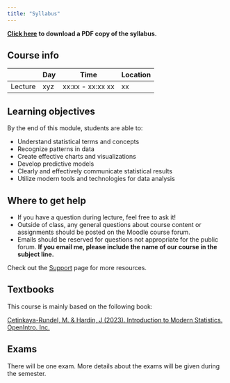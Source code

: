 ```yaml
---
title: "Syllabus"
---
```


::: {.content-visible when-format="html"}
[**Click here**](syllabus.pdf) **to download a PDF copy of the syllabus.**
:::


## Course info

|           | Day       | Time              | Location |
|-----------|-----------|-------------------|----------|
| Lecture   | xyz    | xx:xx  - xx:xx xx |  xx  |



## Learning objectives

By the end of this module, students are able to:

- Understand statistical terms and concepts
- Recognize patterns in data
- Create effective charts and visualizations
- Develop predictive models
- Clearly and effectively communicate statistical results
- Utilize modern tools and technologies for data analysis


## Where to get help

- If you have a question during lecture, feel free to ask it! 
- Outside of class, any general questions about course content or assignments should be posted on the Moodle course forum.
- Emails should be reserved for questions not appropriate for the public forum. **If you email me, please include the name of our course in the subject line.** 

Check out the [Support](course-support.qmd) page for more resources.

## Textbooks

This course is mainly based on the following book:

[Çetinkaya-Rundel, M. & Hardin, J (2023). Introduction to Modern Statistics. OpenIntro. Inc.](https://openintro-ims.netlify.app/)

## Exams {#sec-exams}

There will be one exam. More details about the exams will be given during the semester.

